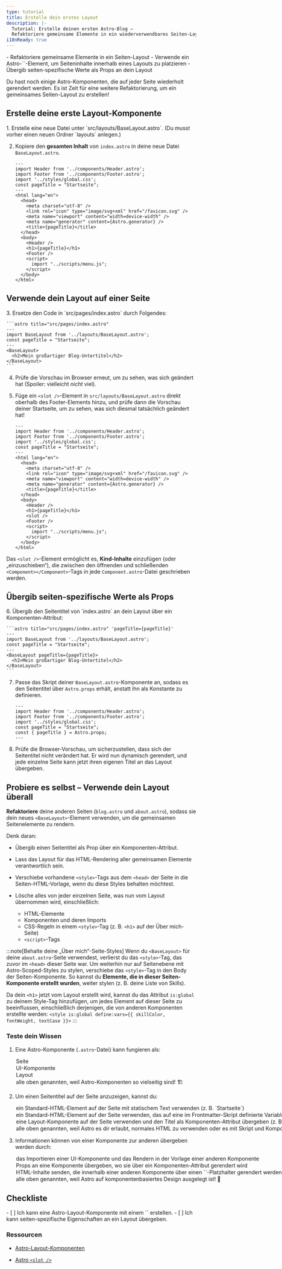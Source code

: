 ```yaml
---
type: tutorial
title: Erstelle dein erstes Layout
description: |-
  Tutorial: Erstelle deinen ersten Astro-Blog —
  Refaktoriere gemeinsame Elemente in ein wiederverwendbares Seiten-Layout
i18nReady: true
---
```



<PreCheck>
  - Refaktoriere gemeinsame Elemente in ein Seiten-Layout
  - Verwende ein Astro-`<slot />`-Element, um Seiteninhalte innerhalb eines Layouts zu platzieren
  - Übergib seiten-spezifische Werte als Props an dein Layout
</PreCheck>

Du hast noch einige Astro-Komponenten, die auf jeder Seite wiederholt gerendert werden. Es ist Zeit für eine weitere Refaktorierung, um ein gemeinsames Seiten-Layout zu erstellen!

## Erstelle deine erste Layout-Komponente

<Steps>
1. Erstelle eine neue Datei unter `src/layouts/BaseLayout.astro`. (Du musst vorher einen neuen Ordner `layouts` anlegen.)

2. Kopiere den **gesamten Inhalt** von `index.astro` in deine neue Datei `BaseLayout.astro`.

    ```astro title="src/layouts/BaseLayout.astro"
    ---
    import Header from '../components/Header.astro';
    import Footer from '../components/Footer.astro';
    import '../styles/global.css';
    const pageTitle = "Startseite";
    ---
    <html lang="en">
      <head>
        <meta charset="utf-8" />
        <link rel="icon" type="image/svg+xml" href="/favicon.svg" />
        <meta name="viewport" content="width=device-width" />
        <meta name="generator" content={Astro.generator} />
        <title>{pageTitle}</title>
      </head>
      <body>
        <Header />
        <h1>{pageTitle}</h1>
        <Footer />
        <script>
          import "../scripts/menu.js";
        </script>
      </body>
    </html>
    ```
</Steps>

## Verwende dein Layout auf einer Seite

<Steps>
3. Ersetze den Code in `src/pages/index.astro` durch Folgendes:

    ```astro title="src/pages/index.astro"
    ---
    import BaseLayout from '../layouts/BaseLayout.astro';
    const pageTitle = "Startseite";
    ---
    <BaseLayout>
      <h2>Mein großartiger Blog-Untertitel</h2>
    </BaseLayout>
    ```

4. Prüfe die Vorschau im Browser erneut, um zu sehen, was sich geändert hat (Spoiler: vielleicht *nicht* viel).

5. Füge ein `<slot />`-Element in `src/layouts/BaseLayout.astro` direkt oberhalb des Footer-Elements hinzu, und prüfe dann die Vorschau deiner Startseite, um zu sehen, was sich diesmal tatsächlich geändert hat!

    ```astro title="src/layouts/BaseLayout.astro" ins={18}
    ---
    import Header from '../components/Header.astro';
    import Footer from '../components/Footer.astro';
    import '../styles/global.css';
    const pageTitle = "Startseite";
    ---
    <html lang="en">
      <head>
        <meta charset="utf-8" />
        <link rel="icon" type="image/svg+xml" href="/favicon.svg" />
        <meta name="viewport" content="width=device-width" />
        <meta name="generator" content={Astro.generator} />
        <title>{pageTitle}</title>
      </head>
      <body>
        <Header />
        <h1>{pageTitle}</h1>
        <slot />
        <Footer />
        <script>
          import "../scripts/menu.js";
        </script>
      </body>
    </html>
    ```
</Steps>

Das `<slot />`-Element ermöglicht es, **Kind-Inhalte** einzufügen (oder „einzuschieben“), die zwischen den öffnenden und schließenden `<Component></Component>`-Tags in jede `Component.astro`-Datei geschrieben werden.

## Übergib seiten-spezifische Werte als Props

<Steps>
6. Übergib den Seitentitel von `index.astro` an dein Layout über ein Komponenten-Attribut:

    ```astro title="src/pages/index.astro" 'pageTitle={pageTitle}'
    ---
    import BaseLayout from '../layouts/BaseLayout.astro';
    const pageTitle = "Startseite";
    ---
    <BaseLayout pageTitle={pageTitle}>
      <h2>Mein großartiger Blog-Untertitel</h2>
    </BaseLayout>
    ```

7. Passe das Skript deiner `BaseLayout.astro`-Komponente an, sodass es den Seitentitel über `Astro.props` erhält, anstatt ihn als Konstante zu definieren.

    ```astro title="src/layouts/BaseLayout.astro" del={5} ins={6}
    ---
    import Header from '../components/Header.astro';
    import Footer from '../components/Footer.astro';
    import '../styles/global.css';
    const pageTitle = "Startseite";
    const { pageTitle } = Astro.props;
    ---
    ```

8. Prüfe die Browser-Vorschau, um sicherzustellen, dass sich der Seitentitel nicht verändert hat. Er wird nun dynamisch gerendert, und jede einzelne Seite kann jetzt ihren eigenen Titel an das Layout übergeben.
</Steps>

<Box icon="puzzle-piece">

## Probiere es selbst – Verwende dein Layout überall

**Refaktoriere** deine anderen Seiten (`blog.astro` und `about.astro`), sodass sie dein neues `<BaseLayout>`-Element verwenden, um die gemeinsamen Seitenelemente zu rendern.

Denk daran:

- Übergib einen Seitentitel als Prop über ein Komponenten-Attribut.

- Lass das Layout für das HTML-Rendering aller gemeinsamen Elemente verantwortlich sein.

- Verschiebe vorhandene `<style>`-Tags aus dem `<head>` der Seite in die Seiten-HTML-Vorlage, wenn du diese Styles behalten möchtest.

- Lösche alles von jeder einzelnen Seite, was nun vom Layout übernommen wird, einschließlich:

  - HTML-Elemente
  - Komponenten und deren Imports
  - CSS-Regeln in einem `<style>`-Tag (z. B. `<h1>` auf der Über mich-Seite)
  - `<script>`-Tags

:::note[Behalte deine „Über mich“-Seite-Styles]
Wenn du `<BaseLayout>` für deine `about.astro`-Seite verwendest, verlierst du das `<style>`-Tag, das zuvor im `<head>` dieser Seite war. Um weiterhin nur auf Seitenebene mit Astro-Scoped-Styles zu stylen, verschiebe das `<style>`-Tag in den Body der Seiten-Komponente. So kannst du **Elemente, die in dieser Seiten-Komponente erstellt wurden**, weiter stylen (z. B. deine Liste von Skills).

Da dein `<h1>` jetzt vom Layout erstellt wird, kannst du das Attribut `is:global` zu deinem Style-Tag hinzufügen, um jedes Element auf dieser Seite zu beeinflussen, einschließlich derjenigen, die von anderen Komponenten erstellte werden: `<style is:global define:vars={{ skillColor, fontWeight, textCase }}>`
:::
</Box>

<Box icon="question-mark">

### Teste dein Wissen

1. Eine Astro-Komponente (`.astro`-Datei) kann fungieren als:

    <MultipleChoice>
      <Option>Seite</Option>
      <Option>UI-Komponente</Option>
      <Option>Layout</Option>
      <Option isCorrect>alle oben genannten, weil Astro-Komponenten so vielseitig sind! 🏗️</Option>
    </MultipleChoice>

2. Um einen Seitentitel auf der Seite anzuzeigen, kannst du:

    <MultipleChoice>
      <Option>
        ein Standard-HTML-Element auf der Seite mit statischem Text verwenden (z. B. `<h1>Startseite</h1>`)
      </Option>
      <Option>
        ein Standard-HTML-Element auf der Seite verwenden, das auf eine im Frontmatter-Skript definierte Variable verweist (z. B. `<h1>{pageTitle}</h1>`)
      </Option>
      <Option>
        eine Layout-Komponente auf der Seite verwenden und den Titel als Komponenten-Attribut übergeben (z. B. `<BaseLayout title="Startseite" />` oder `<BaseLayout title={pageTitle} />`)
      </Option>
      <Option isCorrect>
        alle oben genannten, weil Astro es dir erlaubt, normales HTML zu verwenden oder es mit Skript und Komponenten aufzuwerten! 💪
      </Option>
    </MultipleChoice>

3. Informationen können von einer Komponente zur anderen übergeben werden durch:

    <MultipleChoice>
      <Option>
        das Importieren einer UI-Komponente und das Rendern in der Vorlage einer anderen Komponente
      </Option>
      <Option>
        Props an eine Komponente übergeben, wo sie über ein Komponenten-Attribut gerendert wird
      </Option>
      <Option>
        HTML-Inhalte senden, die innerhalb einer anderen Komponente über einen `<slot />`-Platzhalter gerendert werden
      </Option>
      <Option isCorrect>
        alle oben genannten, weil Astro auf komponentenbasiertes Design ausgelegt ist! 🧩
      </Option>
    </MultipleChoice>

</Box>

<Box icon="check-list">

## Checkliste

<Checklist>
- [ ] Ich kann eine Astro-Layout-Komponente mit einem `<slot />` erstellen.
- [ ] Ich kann seiten-spezifische Eigenschaften an ein Layout übergeben.
</Checklist>
</Box>

### Ressourcen

- [Astro-Layout-Komponenten](/de/basics/layouts/)

- [Astro `<slot />`](/de/basics/astro-components/#slots)
